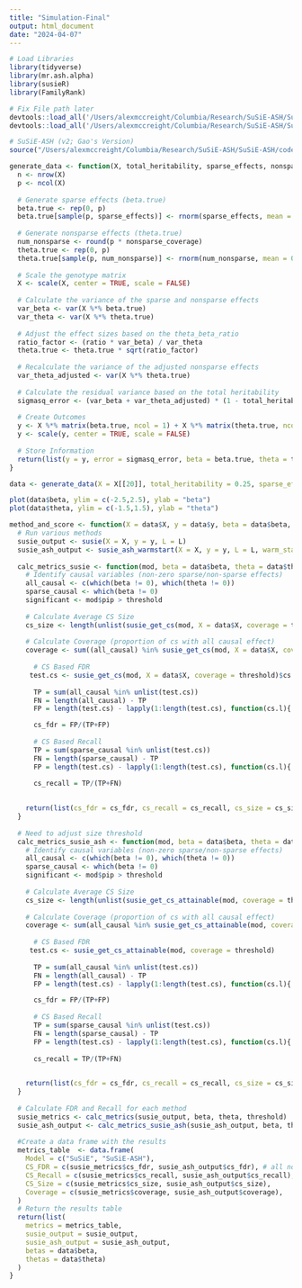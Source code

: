 ```yaml
---
title: "Simulation-Final"
output: html_document
date: "2024-04-07"
---
```


```r
# Load Libraries
library(tidyverse)
library(mr.ash.alpha)
library(susieR)
library(FamilyRank)

# Fix File path later
devtools::load_all('/Users/alexmccreight/Columbia/Research/SuSiE-ASH/SuSiE-ASH/submodules/susieR')
devtools::load_all('/Users/alexmccreight/Columbia/Research/SuSiE-ASH/SuSiE-ASH/submodules/mr.ash.alpha')

# SuSiE-ASH (v2; Gao's Version)
source("/Users/alexmccreight/Columbia/Research/SuSiE-ASH/SuSiE-ASH/code/SuSiE-ASH-Versions/susie-ash-warmstart-v2.R")
```

```r
generate_data <- function(X, total_heritability, sparse_effects, nonsparse_coverage, ratio) {
  n <- nrow(X)
  p <- ncol(X)
  
  # Generate sparse effects (beta.true)
  beta.true <- rep(0, p)
  beta.true[sample(p, sparse_effects)] <- rnorm(sparse_effects, mean = 0, sd = 0.5)
  
  # Generate nonsparse effects (theta.true)
  num_nonsparse <- round(p * nonsparse_coverage)
  theta.true <- rep(0, p)
  theta.true[sample(p, num_nonsparse)] <- rnorm(num_nonsparse, mean = 0, sd = 0.01)
  
  # Scale the genotype matrix
  X <- scale(X, center = TRUE, scale = FALSE)
  
  # Calculate the variance of the sparse and nonsparse effects
  var_beta <- var(X %*% beta.true)
  var_theta <- var(X %*% theta.true)
  
  # Adjust the effect sizes based on the theta_beta_ratio
  ratio_factor <- (ratio * var_beta) / var_theta
  theta.true <- theta.true * sqrt(ratio_factor)
  
  # Recalculate the variance of the adjusted nonsparse effects
  var_theta_adjusted <- var(X %*% theta.true)
  
  # Calculate the residual variance based on the total heritability
  sigmasq_error <- (var_beta + var_theta_adjusted) * (1 - total_heritability) / total_heritability
  
  # Create Outcomes
  y <- X %*% matrix(beta.true, ncol = 1) + X %*% matrix(theta.true, ncol = 1) + rnorm(n, 0, sqrt(sigmasq_error))
  y <- scale(y, center = TRUE, scale = FALSE)
  
  # Store Information
  return(list(y = y, error = sigmasq_error, beta = beta.true, theta = theta.true))
}

data <- generate_data(X = X[[20]], total_heritability = 0.25, sparse_effects = 3, nonsparse_coverage = 0.1, ratio = 0.5)

plot(data$beta, ylim = c(-2.5,2.5), ylab = "beta")
plot(data$theta, ylim = c(-1.5,1.5), ylab = "theta")
```



```r
method_and_score <- function(X = data$X, y = data$y, beta = data$beta, theta = data$theta, L = 10, threshold = 0.9) {
  # Run various methods
  susie_output <- susie(X = X, y = y, L = L)
  susie_ash_output <- susie_ash_warmstart(X = X, y = y, L = L, warm_start = 5, tol = 0.03)
  
  calc_metrics_susie <- function(mod, beta = data$beta, theta = data$theta, threshold = 0.9) {
    # Identify causal variables (non-zero sparse/non-sparse effects)
    all_causal <- c(which(beta != 0), which(theta != 0))
    sparse_causal <- which(beta != 0)
    significant <- mod$pip > threshold
    
    # Calculate Average CS Size
    cs_size <- length(unlist(susie_get_cs(mod, X = data$X, coverage = threshold)$cs)) / length(susie_get_cs(mod, X = data$X, coverage = threshold)$cs)
    
    # Calculate Coverage (proportion of cs with all causal effect)
    coverage <- sum((all_causal) %in% susie_get_cs(mod, X = data$X, coverage = threshold)$cs) / length(susie_get_cs(mod, X = data$X, coverage = threshold)$cs)
    
      # CS Based FDR
     test.cs <- susie_get_cs(mod, X = data$X, coverage = threshold)$cs
    
      TP = sum(all_causal %in% unlist(test.cs))
      FN = length(all_causal) - TP
      FP = length(test.cs) - lapply(1:length(test.cs), function(cs.l){ ifelse(sum(test.cs[[cs.l]] %in% all_causal)!=0,T,F)}) %>% unlist(.) %>% sum(.) # FP based on CSs

      cs_fdr = FP/(TP+FP)
      
      # CS Based Recall
      TP = sum(sparse_causal %in% unlist(test.cs))
      FN = length(sparse_causal) - TP
      FP = length(test.cs) - lapply(1:length(test.cs), function(cs.l){ ifelse(sum(test.cs[[cs.l]] %in% sparse_causal)!=0,T,F)}) %>% unlist(.) %>% sum(.) 
      
      cs_recall = TP/(TP+FN)

    
    return(list(cs_fdr = cs_fdr, cs_recall = cs_recall, cs_size = cs_size, coverage = coverage))
  }
  
  # Need to adjust size threshold
  calc_metrics_susie_ash <- function(mod, beta = data$beta, theta = data$theta, threshold = 0.9) {
    # Identify causal variables (non-zero sparse/non-sparse effects)
    all_causal <- c(which(beta != 0), which(theta != 0))
    sparse_causal <- which(beta != 0)
    significant <- mod$pip > threshold
    
    # Calculate Average CS Size
    cs_size <- length(unlist(susie_get_cs_attainable(mod, coverage = threshold))) / length(susie_get_cs_attainable(mod, coverage = threshold))
    
    # Calculate Coverage (proportion of cs with all causal effect)
    coverage <- sum(all_causal %in% susie_get_cs_attainable(mod, coverage = threshold)) / length(susie_get_cs_attainable(mod, coverage = threshold))
    
      # CS Based FDR
     test.cs <- susie_get_cs_attainable(mod, coverage = threshold)
    
      TP = sum(all_causal %in% unlist(test.cs))
      FN = length(all_causal) - TP
      FP = length(test.cs) - lapply(1:length(test.cs), function(cs.l){ ifelse(sum(test.cs[[cs.l]] %in% all_causal)!=0,T,F)}) %>% unlist(.) %>% sum(.) # FP based on CSs

      cs_fdr = FP/(TP+FP)
      
      # CS Based Recall
      TP = sum(sparse_causal %in% unlist(test.cs))
      FN = length(sparse_causal) - TP
      FP = length(test.cs) - lapply(1:length(test.cs), function(cs.l){ ifelse(sum(test.cs[[cs.l]] %in% sparse_causal)!=0,T,F)}) %>% unlist(.) %>% sum(.) 
      
      cs_recall = TP/(TP+FN)

    
    return(list(cs_fdr = cs_fdr, cs_recall = cs_recall, cs_size = cs_size, coverage = coverage))
  }
  
  # Calculate FDR and Recall for each method
  susie_metrics <- calc_metrics(susie_output, beta, theta, threshold)
  susie_ash_output <- calc_metrics_susie_ash(susie_ash_output, beta, theta, threshold)
  
  #Create a data frame with the results
  metrics_table  <- data.frame(
    Model = c("SuSiE", "SuSiE-ASH"),
    CS_FDR = c(susie_metrics$cs_fdr, susie_ash_output$cs_fdr), # all non-zero = causal
    CS_Recall = c(susie_metrics$cs_recall, susie_ash_output$cs_recall), # only sparse = causal
    CS_Size = c(susie_metrics$cs_size, susie_ash_output$cs_size),
    Coverage = c(susie_metrics$coverage, susie_ash_output$coverage),
  )
  # Return the results table
  return(list(
    metrics = metrics_table,
    susie_output = susie_output,
    susie_ash_output = susie_ash_output,
    betas = data$beta,
    thetas = data$theta)
  )
}
```


